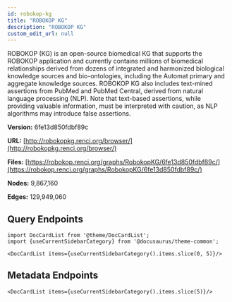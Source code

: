```yaml
---
id: robokop-kg
title: "ROBOKOP KG"
description: "ROBOKOP KG"
custom_edit_url: null
---
```





ROBOKOP (KG) is an open-source biomedical KG that supports the ROBOKOP application and currently contains millions of biomedical relationships derived from dozens of integrated and harmonized biological knowledge sources and bio-ontologies, including the Automat primary and aggregate knowledge sources. ROBOKOP KG also includes text-mined assertions from PubMed and PubMed Central, derived from natural language processing (NLP). Note that text-based assertions, while providing valuable information, must be interpreted with caution, as NLP algorithms may introduce false assertions.

**Version:** 6fe13d850fdbf89c

**URL:** [http://robokopkg.renci.org/browser/](http://robokopkg.renci.org/browser/)

**Files:** [https://robokop.renci.org/graphs/RobokopKG/6fe13d850fdbf89c/](https://robokop.renci.org/graphs/RobokopKG/6fe13d850fdbf89c/)

**Nodes:** 9,867,160

**Edges:** 129,949,060






## Query Endpoints
```mdx-code-block
import DocCardList from '@theme/DocCardList';
import {useCurrentSidebarCategory} from '@docusaurus/theme-common';

<DocCardList items={useCurrentSidebarCategory().items.slice(0, 5)}/>
```

## Metadata Endpoints    
```mdx-code-block
<DocCardList items={useCurrentSidebarCategory().items.slice(5)}/>
```
      